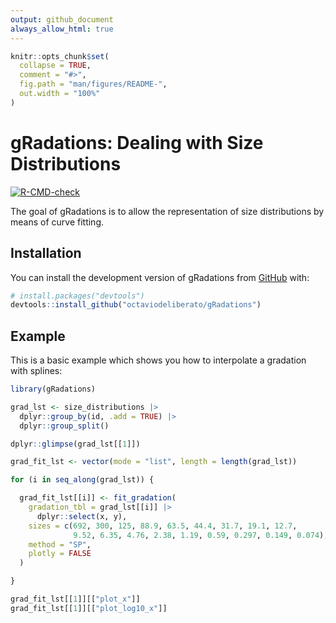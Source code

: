 ```yaml
---
output: github_document
always_allow_html: true
---
```


<!-- README.md is generated from README.Rmd. Please edit that file -->

```r
knitr::opts_chunk$set(
  collapse = TRUE,
  comment = "#>",
  fig.path = "man/figures/README-",
  out.width = "100%"
)
```

# gRadations: Dealing with Size Distributions

<!-- badges: start -->
[![R-CMD-check](https://github.com/octaviodeliberato/gRadations/actions/workflows/R-CMD-check.yaml/badge.svg)](https://github.com/octaviodeliberato/gRadations/actions/workflows/R-CMD-check.yaml)
<!-- badges: end -->

The goal of gRadations is to allow the representation of size distributions by means of curve fitting.

## Installation

You can install the development version of gRadations from [GitHub](https://github.com/) with:

``` r
# install.packages("devtools")
devtools::install_github("octaviodeliberato/gRadations")
```

## Example

This is a basic example which shows you how to interpolate a gradation with splines:

```r
library(gRadations)

grad_lst <- size_distributions |> 
  dplyr::group_by(id, .add = TRUE) |> 
  dplyr::group_split()

dplyr::glimpse(grad_lst[[1]])

grad_fit_lst <- vector(mode = "list", length = length(grad_lst))

for (i in seq_along(grad_lst)) {

  grad_fit_lst[[i]] <- fit_gradation(
    gradation_tbl = grad_lst[[i]] |> 
      dplyr::select(x, y),
    sizes = c(692, 300, 125, 88.9, 63.5, 44.4, 31.7, 19.1, 12.7,
              9.52, 6.35, 4.76, 2.38, 1.19, 0.59, 0.297, 0.149, 0.074),
    method = "SP",
    plotly = FALSE
  )

}

grad_fit_lst[[1]][["plot_x"]]
grad_fit_lst[[1]][["plot_log10_x"]]
```
